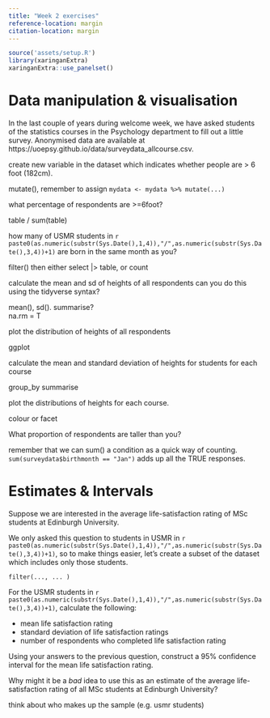```yaml
---
title: "Week 2 exercises"
reference-location: margin
citation-location: margin
---
```


```r
source('assets/setup.R')
library(xaringanExtra)
xaringanExtra::use_panelset()
```

# Data manipulation & visualisation

:::frame
In the last couple of years during welcome week, we have asked students of the statistics courses in the Psychology department to fill out a little survey. Anonymised data are available at https://uoepsy.github.io/data/surveydata_allcourse.csv. 
:::



:::qq
create new variable in the dataset which indicates whether people are > 6 foot (182cm).
:::
:::column-margin
mutate(), remember to assign `mydata <- mydata %>% mutate(...)`
:::
  
:::qq
what percentage of respondents are >=6foot?
:::
:::column-margin
table / sum(table)
:::

:::qq
how many of USMR students in `r paste0(as.numeric(substr(Sys.Date(),1,4)),"/",as.numeric(substr(Sys.Date(),3,4))+1)` are born in the same month as you? 
:::
:::column-margin
filter() then either select |> table, or count
:::

:::qq
calculate the mean and sd of heights of all respondents
can you do this using the tidyverse syntax?
:::
:::column-margin
mean(), sd(). summarise?  
na.rm = T
:::

:::qq
plot the distribution of heights of all respondents
:::
:::column-margin
ggplot
:::

:::qq
calculate the mean and standard deviation of heights for students for each course 
:::
:::column-margin
group_by summarise
:::

:::qq
plot the distributions of heights for each course. 
:::
:::column-margin
colour or facet
:::

:::qq
What proportion of respondents are taller than you?  
:::
:::column-margin
remember that we can sum() a condition as a quick way of counting.   
`sum(surveydata$birthmonth == "Jan")` adds up all the TRUE responses.  
:::


# Estimates & Intervals

:::qq
Suppose we are interested in the average life-satisfaction rating of MSc students at Edinburgh University.  

We only asked this question to students in USMR in `r paste0(as.numeric(substr(Sys.Date(),1,4)),"/",as.numeric(substr(Sys.Date(),3,4))+1)`, so to make things easier, let's create a subset of the dataset which includes only those students. 
:::
:::column-margin
`filter(..., ... )`
:::

:::qq
For the USMR students in `r paste0(as.numeric(substr(Sys.Date(),1,4)),"/",as.numeric(substr(Sys.Date(),3,4))+1)`, calculate the following: 

- mean life satisfaction rating
- standard deviation of life satisfaction ratings
- number of respondents who completed life satisfaction rating

:::
:::column-margin

:::

:::qq
Using your answers to the previous question, construct a 95% confidence interval for the mean life satisfaction rating.  

Why might it be a _bad_ idea to use this as an estimate of the average life-satisfaction rating of all MSc students at Edinburgh University?  
:::
:::column-margin
think about who makes up the sample (e.g. usmr students)
:::

